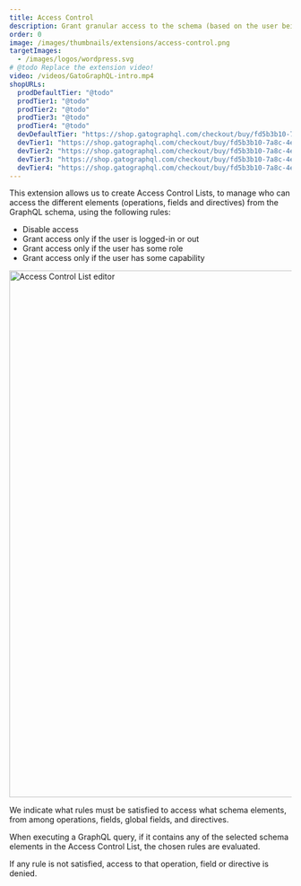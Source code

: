 ```yaml
---
title: Access Control
description: Grant granular access to the schema (based on the user being logged-in, having some role or capability, or by IP), to manage who can access what data.
order: 0
image: /images/thumbnails/extensions/access-control.png
targetImages:
  - /images/logos/wordpress.svg
# @todo Replace the extension video!
video: /videos/GatoGraphQL-intro.mp4
shopURLs:
  prodDefaultTier: "@todo"
  prodTier1: "@todo"
  prodTier2: "@todo"
  prodTier3: "@todo"
  prodTier4: "@todo"
  devDefaultTier: "https://shop.gatographql.com/checkout/buy/fd5b3b10-7a8c-4ee2-9d9f-000566743b9d",
  devTier1: "https://shop.gatographql.com/checkout/buy/fd5b3b10-7a8c-4ee2-9d9f-000566743b9d",
  devTier2: "https://shop.gatographql.com/checkout/buy/fd5b3b10-7a8c-4ee2-9d9f-000566743b9d",
  devTier3: "https://shop.gatographql.com/checkout/buy/fd5b3b10-7a8c-4ee2-9d9f-000566743b9d",
  devTier4: "https://shop.gatographql.com/checkout/buy/fd5b3b10-7a8c-4ee2-9d9f-000566743b9d",
---
```


This extension allows us to create Access Control Lists, to manage who can access the different elements (operations, fields and directives) from the GraphQL schema, using the following rules:

- Disable access
- Grant access only if the user is logged-in or out
- Grant access only if the user has some role
- Grant access only if the user has some capability

<Image
  src="/assets/extensions/upstream-pro/access-control-list.png"
  width="1026"
  height="940"
  alt="Access Control List editor"
  caption="Access Control List editor"
/>

We indicate what rules must be satisfied to access what schema elements, from among operations, fields, global fields, and directives.

When executing a GraphQL query, if it contains any of the selected schema elements in the Access Control List, the chosen rules are evaluated.

If any rule is not satisfied, access to that operation, field or directive is denied.
